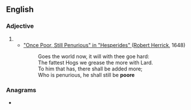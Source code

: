 {{also|Poore|pööre}}
==English==

===Adjective===
{{head|en|adjective}}

# {{obsolete spelling of|poor|lang=en}}
#* [[wikisource:en:Hesperides/Once Poor, Still Penurious| "Once Poor, Still Penurious" in "Hesperides" ]] ([[w:Robert Herrick (poet)|Robert Herrick]], 1648)
#*: Goes the world now, it will with thee goe hard:
#*: The fattest Hogs we grease the more with Lard.
#*: To him that has, there shall be added more;
#*: Who is penurious, he shall still be '''poore'''

===Anagrams===
* {{anagrams|en|pooer}}